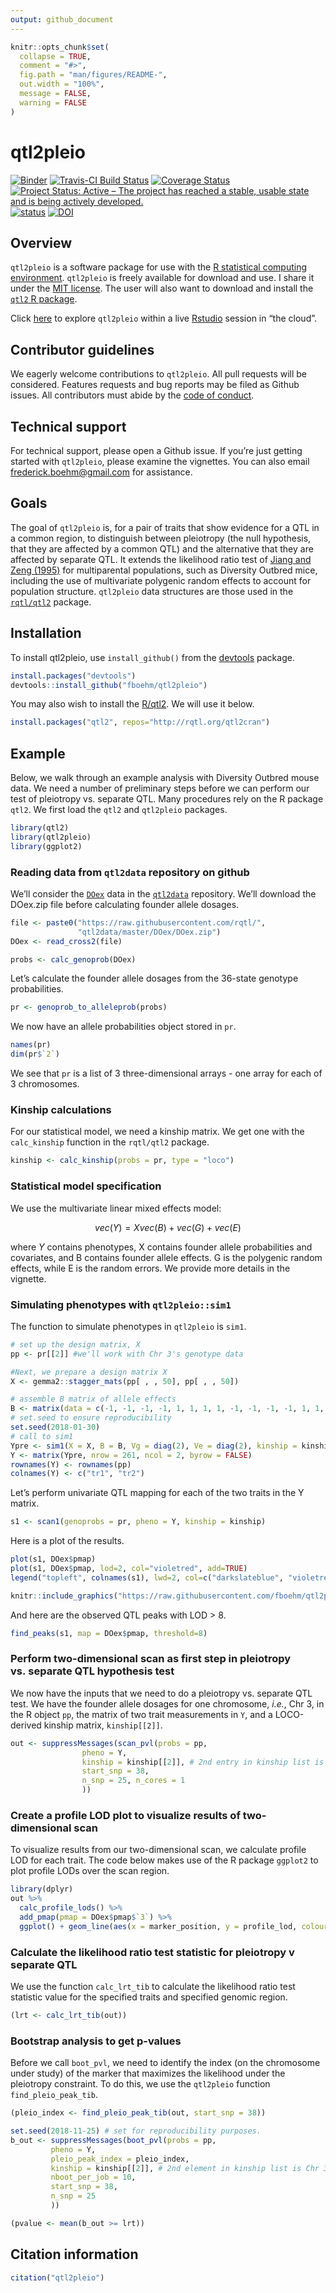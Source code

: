 ```yaml
---
output: github_document
---
```


<!-- README.md is generated from README.Rmd. Please edit README.Rmd -->



```r
knitr::opts_chunk$set(
  collapse = TRUE,
  comment = "#>",
  fig.path = "man/figures/README-",
  out.width = "100%",
  message = FALSE,
  warning = FALSE
)
```

# qtl2pleio

[![Binder](https://mybinder.org/badge_logo.svg)](https://mybinder.org/v2/gh/fboehm/qtl2pleio/master?urlpath=rstudio)
[![Travis-CI Build Status](https://travis-ci.org/fboehm/qtl2pleio.svg?branch=master)](https://travis-ci.org/fboehm/qtl2pleio)
[![Coverage Status](https://img.shields.io/codecov/c/github/fboehm/qtl2pleio/master.svg)](https://codecov.io/github/fboehm/qtl2pleio?branch=master)
[![Project Status: Active – The project has reached a stable, usable state and is being actively developed.](https://www.repostatus.org/badges/latest/active.svg)](https://www.repostatus.org/#active)
[![status](https://joss.theoj.org/papers/66bca5dc3d2e72b6259159bad07aafaf/status.svg)](https://joss.theoj.org/papers/66bca5dc3d2e72b6259159bad07aafaf)
[![DOI](https://zenodo.org/badge/104493705.svg)](https://zenodo.org/badge/latestdoi/104493705)




## Overview

`qtl2pleio` is a software package for use with the [R statistical computing environment](https://cran.r-project.org/). `qtl2pleio` is freely available for download and use. I share it under the [MIT license](https://opensource.org/licenses/mit-license.php). The user will also want to download and install the [`qtl2` R package](https://kbroman.org/qtl2/).

Click [here](https://mybinder.org/v2/gh/fboehm/qtl2pleio/master?urlpath=rstudio) to explore `qtl2pleio` within a live [Rstudio](https://www.rstudio.com/) session in "the cloud".

## Contributor guidelines

We eagerly welcome contributions to `qtl2pleio`. All pull requests will be considered. Features requests and bug reports may be filed as Github issues. All contributors must abide by the [code of conduct](https://github.com/fboehm/qtl2pleio/blob/master/CONDUCT.md). 

## Technical support 

For technical support, please open a Github issue. If you're just getting started with `qtl2pleio`, please examine the vignettes. You can also email <frederick.boehm@gmail.com> for assistance. 




## Goals

The goal of `qtl2pleio` is, for a pair of traits that show evidence for
a QTL in a common region, to distinguish between pleiotropy (the null
hypothesis, that they are affected by a common QTL) and the
alternative that they are affected by separate QTL. It extends the
likelihood ratio test of [Jiang and Zeng
(1995)](http://www.genetics.org/content/140/3/1111.long) for
multiparental populations, such as Diversity Outbred mice, including
the use of multivariate polygenic random effects to account for population structure.
`qtl2pleio` data structures are those used in the
[`rqtl/qtl2`](https://kbroman.org/qtl2) package.


## Installation


To install qtl2pleio, use `install_github()` from the
[devtools](https://devtools.r-lib.org) package.


```r
install.packages("devtools")
devtools::install_github("fboehm/qtl2pleio")
```

You may also wish to install the [R/qtl2](https://kbroman.org/qtl2). We
will use it below.

```r
install.packages("qtl2", repos="http://rqtl.org/qtl2cran")
```


## Example

Below, we walk through an example analysis with Diversity Outbred
mouse data. We need a number of preliminary steps before we can
perform our test of pleiotropy vs. separate QTL. Many procedures rely
on the R package `qtl2`. We first load the `qtl2`
and `qtl2pleio` packages.

```r
library(qtl2)
library(qtl2pleio)
library(ggplot2)
```


### Reading data from `qtl2data` repository on github

We'll consider the
[`DOex`](https://github.com/rqtl/qtl2data/tree/master/DOex) data in
the [`qtl2data`](https://github.com/rqtl/qtl2data) repository.
We'll download the DOex.zip file before calculating founder allele dosages.

```r
file <- paste0("https://raw.githubusercontent.com/rqtl/",
               "qtl2data/master/DOex/DOex.zip")
DOex <- read_cross2(file)
```


```r
probs <- calc_genoprob(DOex)
```


Let's calculate the founder allele dosages from the 36-state genotype probabilities.

```r
pr <- genoprob_to_alleleprob(probs)
```


We now have an allele probabilities object stored in `pr`.

```r
names(pr)
dim(pr$`2`)
```

We see that `pr` is a list of 3 three-dimensional arrays - one array for each of 3 chromosomes.

### Kinship calculations

For our statistical model, we need a kinship matrix. We get one with the `calc_kinship` function in the `rqtl/qtl2` package.


```r
kinship <- calc_kinship(probs = pr, type = "loco")
```

### Statistical model specification

We use the multivariate linear mixed effects model:

$$vec(Y) = X vec(B) + vec(G) + vec(E)$$

where $Y$ contains phenotypes, X contains founder allele probabilities and covariates, and B contains founder allele effects. G is the polygenic random effects, while E is the random errors. We provide more details in the vignette.



### Simulating phenotypes with `qtl2pleio::sim1`


The function to simulate phenotypes in `qtl2pleio` is `sim1`.

```r
# set up the design matrix, X
pp <- pr[[2]] #we'll work with Chr 3's genotype data
```


```r
#Next, we prepare a design matrix X
X <- gemma2::stagger_mats(pp[ , , 50], pp[ , , 50])
```

```r
# assemble B matrix of allele effects
B <- matrix(data = c(-1, -1, -1, -1, 1, 1, 1, 1, -1, -1, -1, -1, 1, 1, 1, 1), nrow = 8, ncol = 2, byrow = FALSE)
# set.seed to ensure reproducibility
set.seed(2018-01-30)
# call to sim1
Ypre <- sim1(X = X, B = B, Vg = diag(2), Ve = diag(2), kinship = kinship[[2]])
Y <- matrix(Ypre, nrow = 261, ncol = 2, byrow = FALSE)
rownames(Y) <- rownames(pp)
colnames(Y) <- c("tr1", "tr2")
```

Let's perform univariate QTL mapping for each of the two traits in the Y matrix.

```r
s1 <- scan1(genoprobs = pr, pheno = Y, kinship = kinship)
```

Here is a plot of the results.

```r
plot(s1, DOex$pmap)
plot(s1, DOex$pmap, lod=2, col="violetred", add=TRUE)
legend("topleft", colnames(s1), lwd=2, col=c("darkslateblue", "violetred"), bg="gray92")
```

```r
knitr::include_graphics("https://raw.githubusercontent.com/fboehm/qtl2pleio/master/man/figures/README-1d-lod-plots-1.png")
```

And here are the observed QTL peaks with LOD > 8.

```r
find_peaks(s1, map = DOex$pmap, threshold=8)
```





### Perform two-dimensional scan as first step in pleiotropy vs. separate QTL hypothesis test


We now have the inputs that we need to do a pleiotropy vs. separate QTL test. We have the founder allele dosages for one chromosome, *i.e.*, Chr 3, in the R object `pp`, the matrix of two trait measurements in `Y`, and a LOCO-derived kinship matrix, `kinship[[2]]`.


```r
out <- suppressMessages(scan_pvl(probs = pp,
                pheno = Y,
                kinship = kinship[[2]], # 2nd entry in kinship list is Chr 3
                start_snp = 38,
                n_snp = 25, n_cores = 1
                ))
```


### Create a profile LOD plot to visualize results of two-dimensional scan

To visualize results from our two-dimensional scan, we calculate profile LOD for each trait. The code below makes use of the R package `ggplot2` to plot profile LODs over the scan region.


```r
library(dplyr)
out %>%
  calc_profile_lods() %>%
  add_pmap(pmap = DOex$pmap$`3`) %>%
  ggplot() + geom_line(aes(x = marker_position, y = profile_lod, colour = trait))
```




### Calculate the likelihood ratio test statistic for pleiotropy v separate QTL

We use the function `calc_lrt_tib` to calculate the likelihood ratio test statistic value for the specified traits and specified genomic region.

```r
(lrt <- calc_lrt_tib(out))
```

### Bootstrap analysis to get p-values


Before we call `boot_pvl`, we need to identify the index (on the chromosome under study) of the marker that maximizes the likelihood under the pleiotropy constraint. To do this, we use the `qtl2pleio` function `find_pleio_peak_tib`.

```r
(pleio_index <- find_pleio_peak_tib(out, start_snp = 38))
```



```r
set.seed(2018-11-25) # set for reproducibility purposes.
b_out <- suppressMessages(boot_pvl(probs = pp,
         pheno = Y,
         pleio_peak_index = pleio_index,
         kinship = kinship[[2]], # 2nd element in kinship list is Chr 3
         nboot_per_job = 10,
         start_snp = 38,
         n_snp = 25
         ))
```


```r
(pvalue <- mean(b_out >= lrt))
```






## Citation information

```r
citation("qtl2pleio")
```
